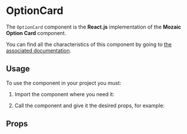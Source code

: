 
<Meta title="Components/OptionCard" component={OptionCard} argTypes={argTypes} />

# OptionCard

The `OptionCard` component is the **React.js** implementation of the **Mozaic Option Card** component.

You can find all the characteristics of this component by going to [the associated documentation](https://mozaic.adeo.cloud/Components/OptionGroup/OptionCard/).

## Usage

To use the component in your project you must:

1. Import the component where you need it:

<Source language="javascript" code="import { OptionCard } from '@mozaic-ds/react';" />

2. Call the component and give it the desired props, for example:

<Canvas withSource="open">
    <Story story={Controls} />
</Canvas>

## Props

<ArgsTable of={OptionCard} />
